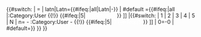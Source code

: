 {{#switch:{{{1|}}}<!--
-->| =<!-- blank so output blank
-->| latn|Latn={{#ifeq:{{lc:{{{2|}}}}}|all|Latn|-{{{2|}}}}}<!-- Latn so just a label no cat
-->| #default ={{#ifeq:{{lc:{{{2|}}}}}|all<!--
     ALL LEVELS (not named)
     -->|{{square bracket open}}{{square bracket open}}:Category:User {{{1|}}}{{!}}<!--
      (for level 5, the text needs to be white for accessibility)
     -->{{#ifeq:{{{3|}}}|5|<span style="color: white;">}}<!--
      (all levels again)
     -->{{{1|}}}<!--
      (level 5 only: close the colour span)
     -->{{#ifeq:{{{3|}}}|5|</span>}}<!--
      (all levels again)
     -->]]<!--
     LEVEL SPECIFIC
     -->|{{#switch:{{{2|}}}<!--
        -->| 1 | 2 | 3 | 4 | 5 | N | n=<!--
           -->-{{square bracket open}}{{square bracket open}}<!--
           -->:Category:User {{{1|}}}-{{uc:{{{2|}}}}}<!--
           -->{{!}}<!--
            (for level 5, the text needs to be white for accessibility)
           -->{{#ifeq:{{{2|}}}|5|<span style="color: white;">}}<!--
            (all levels again)
           -->{{uc:{{{2|}}}}}<!--
            (level 5 only: close the colour span)
           -->{{#ifeq:{{{2|}}}|5|</span>}}<!--
            (all levels again)
     -->]]<!--
        -->| 0=-0<!--just a label, no cat
        -->| #default=}}<!-- param2 not regcognised or useful
     -->}}<!--
-->}}<noinclude>
{{documentation}}
</noinclude>
